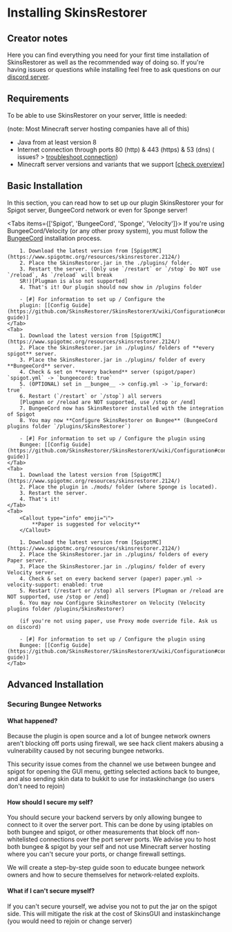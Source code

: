 
# Installing SkinsRestorer

## Creator notes

Here you can find everything you need for your first time installation of SkinsRestorer as well as the recommended way
of doing so.
If you're having issues or questions while installing feel
free to ask questions on our [discord server](https://skinsrestorer.net/discord).

## Requirements

To be able to use SkinsRestorer on your server, little is needed:

(note: Most Minecraft server hosting companies have all of this)

* Java from at least version 8
* Internet connection through ports 80 (http) & 443 (https) & 53 (dns) (
issues? > [troubleshoot connection](https://github.com/SkinsRestorer/SkinsRestorerX/wiki/Troubleshoot#connection))
* Minecraft server versions and variants that we
support [[check overview](https://github.com/SkinsRestorer/SkinsRestorerX/blob/master/README.md)]

## Basic Installation

In this section, you can read how to set up our plugin SkinsRestorer your for Spigot server, BungeeCord network or even
for Sponge server!

<Tabs items={['Spigot', 'BungeeCord', 'Sponge', 'Velocity']}>
    <Tab>
        <Callout type="info" emoji="ℹ️">
            If you're using BungeeCord/Velocity (or any other proxy system), you must follow the
            [BungeeCord](#installing-Bungee) installation process.
        </Callout>

        1. Download the latest version from [SpigotMC](https://www.spigotmc.org/resources/skinsrestorer.2124/)
        2. Place the SkinsRestorer.jar in the ./plugins/ folder.
        3. Restart the server. (Only use `/restart` or `/stop` Do NOT use `/reload`, As `/reload` will break
        SR!)[Plugman is also not supported]
        4. That's it! Our plugin should now show in /plugins folder

        - [#] For information to set up / Configure the
        plugin: [[Config Guide](https://github.com/SkinsRestorer/SkinsRestorerX/wiki/Configuration#config-guide)]
    </Tab>
    <Tab>
        1. Download the latest version from [SpigotMC](https://www.spigotmc.org/resources/skinsrestorer.2124/)
        2. Place the SkinsRestorer.jar in ./plugins/ folders of **every spigot** server.
        3. Place the SkinsRestorer.jar in ./plugins/ folder of every **BungeeCord** server.
        4. Check & set on **every backend** server (spigot/paper) `spigot.yml` -> `bungeecord: true`
        5. (OPTIONAL) set in __bungee__ -> config.yml -> `ip_forward: true`
        6. Restart (`/restart` or `/stop`) all servers
        [Plugman or /reload are NOT supported, use /stop or /end]
        7. BungeeCord now has SkinsRestorer installed with the integration of Spigot
        8. You may now **Configure SkinsRestorer on Bungee** (BungeeCord plugins folder `/plugins/SkinsRestorer`)

        - [#] For information to set up / Configure the plugin using
        Bungee: [[Config Guide](https://github.com/SkinsRestorer/SkinsRestorerX/wiki/Configuration#config-guide)]
    </Tab>
    <Tab>
        1. Download the latest version from [SpigotMC](https://www.spigotmc.org/resources/skinsrestorer.2124/)
        2. Place the plugin in ./mods/ folder (where Sponge is located).
        3. Restart the server.
        4. That's it!
    </Tab>
    <Tab>
        <Callout type="info" emoji="ℹ️">
            **Paper is suggested for velocity**
        </Callout>

        1. Download the latest version from [SpigotMC](https://www.spigotmc.org/resources/skinsrestorer.2124/)
        2. Place the SkinsRestorer.jar in ./plugins/ folders of every Paper server.
        3. Place the SkinsRestorer.jar in ./plugins/ folder of every Velocity server.
        4. Check & set on every backend server (paper) paper.yml -> velocity-support: enabled: true
        5. Restart (/restart or /stop) all servers [Plugman or /reload are NOT supported, use /stop or /end]
        6. You may now Configure SkinsRestorer on Velocity (Velocity plugins folder /plugins/SkinsRestorer)

        (if you're not using paper, use Proxy mode override file. Ask us on discord)

        - [#] For information to set up / Configure the plugin using
        Bungee: [[Config Guide](https://github.com/SkinsRestorer/SkinsRestorerX/wiki/Configuration#config-guide)]
    </Tab>
</Tabs>

## Advanced Installation

### Securing Bungee Networks

#### What happened?

Because the plugin is open source and a lot of bungee network owners aren't blocking off ports using firewall, we see
hack client makers abusing a vulnerability caused by not securing bungee networks.

This security issue comes from the channel we use between bungee and spigot for opening the GUI menu, getting selected
actions back to bungee, and also sending skin data to bukkit to use for instaskinchange (so users don't need to rejoin)

#### How should I secure my self?

You should secure your backend servers by only allowing bungee to connect to it over the server port. This can be done
by using iptables on both bungee and spigot, or other measurements that block off non-whitelisted connections over the
port server ports. We advise you to host both bungee & spigot by your self and not use Minecraft server hosting where
you can't secure your ports, or change firewall settings.

We will create a step-by-step guide soon to educate bungee network owners and how to secure themselves for network-related exploits.

#### What if I can't secure myself?

If you can't secure yourself, we advise you not to put the jar on the spigot side. This will mitigate the risk at the
cost of SkinsGUI and instaskinchange (you would need to rejoin or change server)

